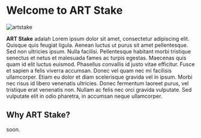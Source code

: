 # Welcome to ART Stake

<div style={{ textAlign: "center", borderRadius: 8, overflow: "hidden" }}>
  <img src="https://artstake.net/asset/art-brand/ART-banner-bg/w-p-b-banner.png" alt="artstake" />
</div>

**ART Stake** adalah Lorem ipsum dolor sit amet, consectetur adipiscing elit. Quisque quis feugiat ligula. Aenean luctus ut purus sit amet pellentesque. Sed non ultricies ipsum. Nulla facilisi. Pellentesque habitant morbi tristique senectus et netus et malesuada fames ac turpis egestas. Maecenas quis quam id elit luctus euismod. Phasellus convallis id justo vitae efficitur. Fusce et sapien a felis viverra accumsan. Donec vel quam nec mi facilisis ullamcorper. Etiam eu dolor et diam scelerisque gravida vel in ipsum. Morbi nec risus id libero venenatis ultricies. Donec fermentum laoreet purus, vel tristique erat venenatis non. Nullam ac felis nec orci gravida vulputate. Sed vulputate elit in odio pharetra, in accumsan neque ullamcorper.


## Why ART Stake?

 
<Callout type="warning" emoji="⚠️">
  soon.
</Callout>
